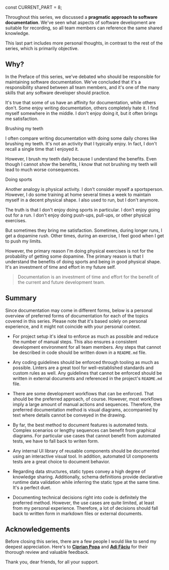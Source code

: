 



const CURRENT_PART = 8;


<TOC current={CURRENT_PART} />

Throughout this series, we discussed a **pragmatic approach to software documentation**. We've seen what aspects of software development are suitable for recording, so all team members can reference the same shared knowledge.

This last part includes more personal thoughts, in contrast to the rest of the series, which is primarily objective.

## Why?

In the <LinkTo part={0} hash="authors">Preface</LinkTo> of this series, we've debated who should be responsible for maintaining software documentation. We've concluded that it's a responsibility shared between all team members, and it's one of the many skills that any software developer should practice.

It's true that some of us have an affinity for documentation, while others don't. Some enjoy writing documentation, others completely hate it. I find myself somewhere in the middle. I don't enjoy doing it, but it often brings me satisfaction.

<Subheading>Brushing my teeth</Subheading>

I often compare writing documentation with doing some daily chores like brushing my teeth. It's not an activity that I typically enjoy. In fact, I don't recall a single time that I enjoyed it.

However, I brush my teeth daily because I understand the benefits. Even though I cannot _show_ the benefits, I know that not brushing my teeth will lead to much worse consequences.

<Subheading>Doing sports</Subheading>

Another analogy is physical activity. I don't consider myself a sportsperson. However, I do some training at home several times a week to maintain myself in a decent physical shape. I also used to run, but I don't anymore.

The truth is that I don't enjoy doing sports in particular. I don't enjoy going out for a run. I don't enjoy doing push-ups, pull-ups, or other physical exercises.

But sometimes they bring me satisfaction. Sometimes, during longer runs, I get a dopamine rush. Other times, during an exercise, I feel good when I get to push my limits.

However, the primary reason I'm doing physical exercises is not for the probability of getting some dopamine. The primary reason is that I understand the benefits of doing sports and being in good physical shape. It's an investment of time and effort in my future self.

> Documentation is an investment of time and effort for the benefit of the current and future development team.

## Summary

Since documentation may come in different forms, below is a personal overview of preferred forms of documentation for each of the topics covered in this series. Please note that it's based solely on personal experience, and it might not coincide with your personal context.

<Overview />

- For <LinkTo part={1}>project setup</LinkTo> it's ideal to enforce as much as possible and reduce the number of manual steps. This also ensures a consistent development environment for all team members. Any steps that cannot be described in code should be written down in a `README.md` file.

- Any <LinkTo part={2}>coding guidelines</LinkTo> should be enforced through tooling
  as much as possible. Linters are a great tool for well-established standards and custom rules as well. Any guidelines that cannot
  be enforced should be written in external documents and referenced in the project's `README.md`
  file.

- There are some <LinkTo part={3}>development workflows</LinkTo> that can be enforced. That should be the preferred approach, of course. However, most workflows imply a large amount of manual actions and sequences. Therefore, the preferred documentation method is visual diagrams, accompanied by text where details cannot be conveyed in the drawing.

- By far, the best method to document <LinkTo part={4}>features</LinkTo> is automated tests. Complex scenarios or lengthy sequences can benefit from graphical diagrams. For particular use cases that cannot benefit from automated tests, we have to fall back to writen form.

- Any internal <LinkTo part={5}>UI library</LinkTo> of reusable components should be documented using an interactive visual tool. In addition, automated UI components tests are a great choice to document behavior.

- Regarding <LinkTo part={6}>data structures</LinkTo>, static types convey a high degree of knowledge sharing. Additionally, schema definitions provide declarative runtime data validation while inferring the static type at the same time. It's a perfect duet.

- Documenting <LinkTo part={7}>technical decisions</LinkTo> right into code is definitely the preferred method. However, the use cases are quite limited, at least from my personal experience. Therefore, a lot of decisions should fall back to written form in markdown files or external documents.

## Acknowledgements

Before closing this series, there are a few people I would like to send my deepest appreciation. Here's to [**Ciprian Popa**](https://www.linkedin.com/in/ciprianweberpopa/) and [**Adi Fâciu**](https://adrianfaciu.dev/) for their thorough review and valuable feedback.

Thank you, dear friends, for all your support.
